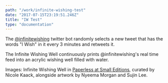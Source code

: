 ```yaml
---
path: "/work/infinite-wishing-test"
date: "2017-07-15T23:19:51.246Z"
title: "IW Test"
type: "documentation"
---
```


The <a href="https://twitter.com/infinitewishing">@infinitewishing</a> twitter bot randomly
selects a new tweet that has the words "I Wish" in it every 3 minutes and retweets it.

The Infinite Wishing Well continuously prints @infinitewishing's real time feed into an acrylic wishing well filled with water.

Images: Infinite Wishing Well in <a href="http://www.smalleditionsnyc.com/exhibitions/paperless-opening-friday-july-29th/"><span>Paperless</span> at Small Editions</a>, curated by Nicole Kaack, alongside artwork by Nyeema Morgan and Sujin Lee.